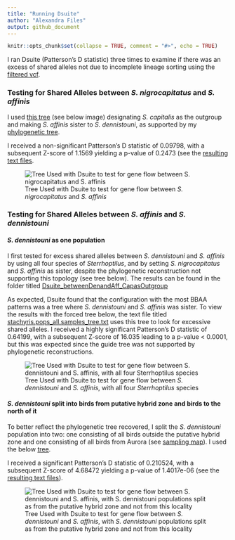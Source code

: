 ```yaml
---
title: "Running Dsuite"
author: "Alexandra Files"
output: github_document
---
```


```r
knitr::opts_chunk$set(collapse = TRUE, comment = "#>", echo = TRUE)
```

I ran Dsuite (Patterson's D statistic) three times to examine if there was an excess of shared alleles not due to incomplete lineage sorting using the [filtered vcf](../Data/Sterrhoptilus_vcf.gz).

### Testing for Shared Alleles between *S. nigrocapitatus* and *S. affinis*

I used [this tree](Dsuite_betweenAffinisandNigrocapitatus/nwk.tre.txt) (see below image) designating *S. capitalis* as the outgroup and making *S. affinis* sister to *S. dennistouni*, as supported by my [phylogenetic tree](../PhylogeneticTrees/Sterrhoptilus_PhylogeneticTree.svg).

I received a non-significant Patterson's D statistic of 0.09798, with a subsequent Z-score of 1.1569 yielding a p-value of 0.2473 (see the [resulting text files](./Dsuite_betweenAffinisandNigrocapitatus/stachyris.pops_affinis_hybrid_tree.txt).

![Tree Used with Dsuite to test for gene flow between *S. nigrocapitatus* and *S. affinis*](./Dsuite_betweenAffinisandNigrocapitatus/Dsuite_TreeVisualized.PNG)

### Testing for Shared Alleles between *S. affinis* and *S. dennistouni*

#### *S. dennistouni* as one population

I first tested for excess shared alleles between *S. dennistouni* and *S. affinis* by using all four species of *Sterrhoptilus*, and by setting *S. nigrocapitatus* and *S. affinis* as sister, despite the phylogenetic reconstruction not supporting this topology (see tree below). The results can be found in the folder titled [Dsuite_betweenDenandAff_CapasOutgroup](Dsuite_betweenDenandAff_CapasOutgroup/)

As expected, Dsuite found that the configuration with the most BBAA patterns was a tree where *S. dennistouni* and *S. affinis* was sister. To view the results with the forced tree below, the text file titled [stachyris.pops_all.samples_tree.txt](./Dsuite_betweenDenandAff_CapasOutgroup/stachyris.pops_all.samples_tree.txt) uses this tree to look for excessive shared alleles. I received a highly significant Patterson's D statistic of 0.64199, with a subsequent Z-score of 16.035 leading to a p-value < 0.0001, but this was expected since the guide tree was not supported by phylogenetic reconstructions.

![Tree Used with Dsuite to test for gene flow between *S. dennistouni* and *S. affinis*, with all four *Sterrhoptilus* species](./Dsuite_betweenDenandAff_CapasOutgroup/Dsuite_TreeVisualized.PNG)

#### *S. dennistouni* split into birds from putative hybrid zone and birds to the north of it

To better reflect the phylogenetic tree recovered, I split the *S. dennistouni* population into two: one consisting of all birds outside the putative hybrid zone and one consisting of all birds from Aurora (see [sampling map](link_here)). I used the below [tree](./Dsuite_betweenDenandAff_DenSplit/nwk.tre.txt).

I received a significant Patterson's D statistic of 0.210524, with a subsequent Z-score of 4.68472 yielding a p-value of 1.4017e-06 (see the [resulting text files](./Dsuite_betweenDenandAff_DenSplit/stachyris.pops_densplit_tree.txt)).

![Tree Used with Dsuite to test for gene flow between *S. dennistouni* and *S. affinis*, with *S. dennistouni* populations split as from the putative hybrid zone and not from this locality](./Dsuite_betweenDenandAff_DenSplit/Dsuite_TreeVisualized.PNG)
